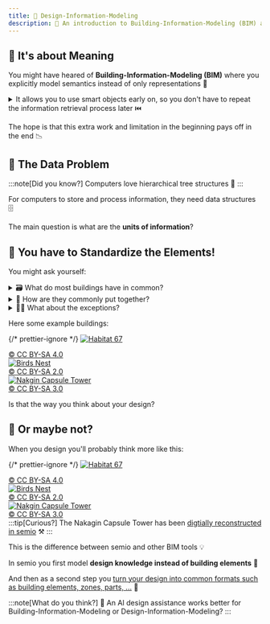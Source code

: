 ```yaml
---
title: 📝 Design-Information-Modeling
description: 📖 An introduction to Building-Information-Modeling (BIM) and how semio relates to it 🔀
---
```



## 🧠 It's about Meaning

You might have heared of **Building-Information-Modeling (BIM)** where you explicitly model semantics instead of only representations 🔗

<details>
  <summary>
    It allows you to use smart objects early on, so you don't have to repeat the
    information retrieval process later ⏮️
  </summary>
  Instead of making a line with a pen (or a CAD tool), you use a BIM tool to
  draw a wall, and then you simultaneously model the wall's information
  (material, volume, cost, …) 📝
</details>

The hope is that this extra work and limitation in the beginning pays off in the end 📉

## 🩻 The Data Problem

:::note[Did you know?]
Computers love hierarchical tree structures 💾
:::

For computers to store and process information, they need data structures 🗄️

The main question is what are the **units of information**?

## 🧩 You have to Standardize the Elements!

You might ask yourself:

<details>
  <summary>🗃️ What do most buildings have in common?</summary>
  Storeys, Walls, Windows, Doors, Columns, Beams, Slabs, Roofs, Stairs,
  Railings, …
</details>

<details>
  <summary>🧩 How are they commonly put together?</summary>A building constists
  of storeys, a wall starts and ends on a storey, a wall is 90 degrees vertical,
  …
</details>

<details>
  <summary>🤷‍♂️ What about the exceptions?</summary>
  Split levels, incline walls, free-form roofs, …
</details>

Here some example buildings:

{/* prettier-ignore */}
<Tabs>
  <TabItem label="1234 Walls, 567 Railings, 890 Windows">
    [![Habitat 67](../../../../../assets/images/habitat-67.png)](https://www.safdiearchitects.com/projects/habitat-67)
    <div className="text-right text-xs">
      [© CC BY-SA 4.0](https://de.wikipedia.org/wiki/Habitat_67#/media/Datei:Habitat_67,_southwest_view.jpg)
    </div>
  </TabItem>
  <TabItem label="1234 Columns, 5678 Beams">
    [![Birds Nest](../../../../../assets/images/birds-nest.png)](https://www.herzogdemeuron.com/projects/226-national-stadium/)
    <div className="text-right text-xs">
      [© CC BY-SA 2.0](https://en.wikipedia.org/wiki/File:Birds_Nest_at_Night.jpg)
    </div>
  </TabItem>
  <TabItem label="123 Stairs, 456 Slabs">
    [![Nakgin Capsule Tower](../../../../../assets/images/nakagin-capsule-tower.png)](https://archeyes.com/nakagin-capsule-tower-kisho-kurokawa/)
    <div className="text-right text-xs">
      [© CC BY-SA 3.0](https://en.wikipedia.org/wiki/File:Nakagin.jpg)
    </div>
  </TabItem>
</Tabs>

Is that the way you think about your design?

## 🤔 Or maybe not?

When you design you'll probably think more like this:

{/* prettier-ignore */}
<Tabs>
  <TabItem label="15 Dwelling Modules, 4 Parameters">
    [![Habitat 67](../../../../../assets/images/habitat-67.png)](https://www.safdiearchitects.com/projects/habitat-67)
    <div className="text-right text-xs">
      [© CC BY-SA 4.0](https://de.wikipedia.org/wiki/Habitat_67#/media/Datei:Habitat_67,_southwest_view.jpg)
    </div>
  </TabItem>
  <TabItem label="10 Structure Modules, 5 Parameters">
    [![Birds Nest](../../../../../assets/images/birds-nest.png)](https://www.herzogdemeuron.com/projects/226-national-stadium/)
    <div className="text-right text-xs">
      [© CC BY-SA 2.0](https://en.wikipedia.org/wiki/File:Birds_Nest_at_Night.jpg)
    </div>
  </TabItem>
  <TabItem label="6 Capsule Modules, 3 Parameters">
    [![Nakgin Capsule Tower](../../../../../assets/images/nakagin-capsule-tower.png)](https://www.kisho.co.jp/page/209.html)
    <div className="text-right text-xs">
      [© CC BY-SA 3.0](https://en.wikipedia.org/wiki/File:Nakagin.jpg)
    </div>
:::tip[Curious?]
The Nakagin Capsule Tower has been [digtially reconstructed in semio](../../showcases/metabolism) ⚒️
:::
  </TabItem>
</Tabs>

This is the difference between semio and other BIM tools 💡

In semio you first model **design knowledge instead of building elements** 🥇

And then as a second step you [turn your design into common formats such as building elements, zones, parts, ...](../../integrations) 🥈

:::note[What do you think?]
🤖 An AI design assistance works better for Building-Information-Modeling or Design-Information-Modeling?
:::
